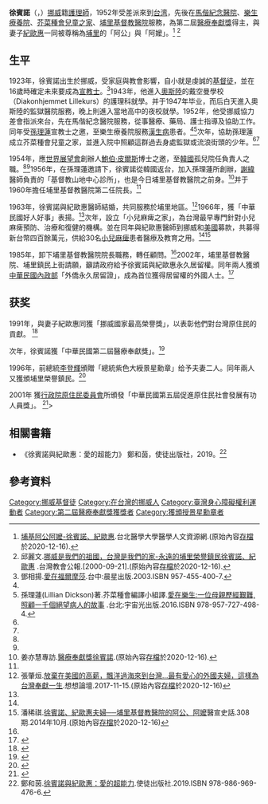 {{Citation style|time=2020-12-18T10:07:17+00:00}}
'''徐賓諾'''（{{lang-no|Bjarne Gislefoss}}，{{bd|1923年|1月19日||}}）[[挪威|挪威]]籍[[護理師|護理師]]，1952年受{{tsl|en|Norwegian_Mission_Alliance|挪威協力差會}}差派來到[[台湾|台湾]]，先後在[[馬偕紀念醫院|馬偕紀念醫院]]、[[樂生療養院|樂生療養院]]、[[芥菜種會兒童之家|芥菜種會兒童之家]]、[[埔里基督教醫院|埔里基督教醫院]]服務，為第二屆[[醫療奉獻獎|醫療奉獻獎]]得主，與妻子[[紀歐惠|紀歐惠]]一同被尊稱為[[埔里|埔里]]的「阿公」與「阿嬤」。<ref>[http://203.71.86.87/Personages/%E9%86%AB%E5%AD%B8%E4%BA%BA%E6%96%87%E4%BA%BA%E7%89%A9%E8%AA%8C/%E6%AD%B7%E5%B1%86%E4%BA%BA%E7%89%A9%E8%AA%8C/%E5%81%8F%E9%81%A0%E9%86%AB%E7%99%82/%E5%BE%90%E8%B3%93%E8%AB%BE%E3%80%81%E7%B4%80%E6%AD%90%E6%83%A0.aspx 埔基阿公阿嬤-徐賓諾、紀歐惠].台北醫學大學醫學人文資源網.(原始內容[https://archive.vn/wip/c8ctA 存檔]於2020-12-16).</ref> <ref name="邱麗文">邱麗文.[http://www.laijohn.com/archives/pm/Gislefoss,B/brief/Khu,Lbun.htm 挪威是我們的祖國，台灣是我們的家-永遠的埔里榮譽鎮民徐賓諾、紀歐惠] {{Wayback|url=http://www.laijohn.com/archives/pm/Gislefoss,B/brief/Khu,Lbun.htm |date=20181017230209 }}.台灣教會公報.[2000-09-21].(原始內容[https://archive.vn/wip/gZ7r0 存檔]於2020-12-16).</ref>

== 生平 ==
1923年，徐賓諾出生於挪威{{tsl|en|Konsmo|康斯摩}}，受家庭與教會影響，自小就是虔誠的[[基督徒|基督徒]]，並在16歲時確定未來要成為[[宣教士|宣教士]]。<ref name="鄧相揚">鄧相揚.[https://www.books.com.tw/products/0010220268 愛在福爾摩莎].台中:晨星出版.2003.ISBN 957-455-400-7.</ref>1943年，他進入[[奧斯陸|奧斯陸]]的戴空曼學校（Diakonhjemmet Lillekurs）的護理科就學。并于1947年毕业，而后白天進入奧斯陸的監獄醫院服務，晚上則進入當地高中的夜校就學。1952年，他受挪威協力差會指派來台，先在馬偕紀念醫院服務，從事醫療、藥局、護士指導及協助工作。同年受[[孫理蓮|孫理蓮]]宣教士之邀，至樂生療養院服務[[漢生病|漢生病]]患者。<ref name="鄧相揚"></ref><ref name="愛在樂生">孫理蓮(Lillian Dickson)著.芥菜種會編譯小組譯.[https://www.books.com.tw/products/0010738098 愛在樂生:一位母親歷經艱難,照顧一千個絕望病人的故事] {{Wayback|url=https://www.books.com.tw/products/0010738098 |date=20210109064528 }}.台北:宇宙光出版.2016.ISBN 978-957-727-498-4.</ref>次年，協助孫理蓮成立芥菜種會兒童之家，並進入院中照顧這群過去身處監獄或流浪街頭的少年。<ref name="鄧相揚"></ref><ref name="愛在樂生"></ref>

1954年，應[[世界展望會|世界展望會]]創辦人[[鮑伯·皮爾斯|鮑伯·皮爾斯]]博士之邀，至[[韓國|韓國]]孤兒院任負責人之職。<ref name="鄧相揚"></ref><ref name="愛在樂生"></ref>1956年，在孫理蓮邀請下，徐賓諾從韓國返台，加入孫理蓮所創辦，[[謝緯|謝緯]]醫師負責的「基督教山地中心診所」，也是今日埔里基督教醫院之前身。<ref name="姜亦慧">姜亦慧專訪.[http://www.hwe.org.tw/Html/WinnersPage?Id=133 醫療奉獻獎徐賓諾].(原始內容[https://archive.vn/atEXI 存檔]於2020-12-16).</ref>并于1960年擔任埔里基督教醫院第二任院長。<ref name="鄧相揚"></ref>

1963年，徐賓諾與紀歐惠醫師結婚，共同服務於埔里地區。<ref>張肇烜.[https://www.storm.mg/lifestyle/359025?page=2 放棄在美國的高薪，飄洋過海來到台灣…最有愛心的外國夫婦，這樣為台灣奉獻一生].想想論壇.2017-11-15.(原始內容[https://archive.vn/wip/atEXI 存檔]於2020-12-16)</ref>1966年，獲「中華民國好人好事」表揚。<ref name="姜亦慧"></ref>次年，設立「小兒麻痺之家」，為台灣最早專門針對小兒麻痺預防、治療和復健的機構。並在同年與紀歐惠醫師到挪威和[[美國|美國]]募款，共募得新台幣四百餘萬元，供給30名[[小兒麻痺|小兒麻痺]]患者醫療及教育之用。<ref name="邱麗文"></ref><ref>潘稀祺.[http://www.ccmm.org.tw/page/article/show.aspx?num=435&kind=2&page=5 徐賓諾、紀歐惠夫婦──埔里基督教醫院的阿公、阿嬤]醫宣史話.308期.2014年10月.(原始內容[https://archive.vn/wip/IPudh 存檔]於2020-12-16)</ref>

1985年，卸下埔里基督教醫院院長職務，轉任顧問。<ref name="鄧相揚"></ref>2002年，埔里基督教醫院、埔里鎮民上街請願，籲請政府給予徐賓諾與紀歐惠永久居留權。同年兩人獲頒[[中華民國內政部|中華民國內政部]]「外僑永久居留證」，成為首位獲得居留權的外國人士。<ref name="施曉光">{{Cite news|url=http://old.ltn.com.tw/2002/new/jun/11/today-t1.htm|title=七人獲永久居留證：正港台灣人|author=施曉光|language=zh-tw|newspaper=自由時報|date=2002-06-11|accessdate=2020-12-18}}</ref>

==获奖==
1991年，與妻子紀歐惠同獲「挪威國家最高榮譽獎」，以表彰他們對台灣原住民的貢獻。
<ref name="鍾志鵬">{{Cite news|url=http://125.227.32.170/News.aspx?NewsID=812483-%E8%80%81%E7%85%A7%E7%89%87%E6%95%85%E4%BA%8B%EF%BC%8F68%E5%B9%B4%E5%89%8D%E7%9A%84%E5%9F%94%E9%87%8C%E6%84%9B%E6%83%85%E6%95%85%E4%BA%8B%E3%80%80%E9%A9%9A%E5%8B%95%E6%8C%AA%E5%A8%81%E5%9C%8B%E7%8E%8B%E6%9C%89%E6%B4%8B%E8%94%A5|title=老照片故事／68年前的埔里愛情故事　驚動挪威國王有洋蔥|author=鍾志鵬|language=zh-tw|newspaper=三立新聞|date=2020-09-10 |accessdate=2020-12-18}}</ref>

次年，徐賓諾獲「中華民國第二屆醫療奉獻獎」。<ref name="">{{Cite news|url=https://www.ct.org.tw/1223337|title=盡力服事神 徐賓諾、紀歐惠獻身埔|author=蔡惠玲|language=zh-tw|newspaper=基督教論壇報|date=2009-10-16|accessdate=2020-12-18}}</ref>

1996年，前總統[[李登輝|李登輝]]頒贈「總統紫色大綬景星勳章」给予夫妻二人。同年兩人又獲頒埔里榮譽鎮民。<ref name="總統府新聞">{{Cite news|url=https://www.president.gov.tw/NEWS/23056|title=總統頒紫色大綬景星勳章於徐賓諾、紀歐惠|author=|language=zh-tw|newspaper=總統府新聞|date=1996-10-08|accessdate=2020-12-18}}</ref>

2001年	獲[[行政院原住民委員會|行政院原住民委員會]]所頒發「中華民國第五屆促進原住民社會發展有功人員獎」。
<ref name="鍾麗華、佟振國">{{Cite news|url=http://old.ltn.com.tw/2002/new/jun/28/today-tp2.htm|title=《我是台灣人》阿公徐賓諾 正港台灣人等了50年|author=鍾麗華、佟振國|language=zh-tw|newspaper=字由時報|date=2002-06-28|accessdate=2020-12-18}}</ref>>

== 相關書籍 ==
* 《徐賓諾與紀歐惠：愛的超能力》 鄭和茵，使徒出版社，2019。<ref> 鄭和茵.[https://www.books.com.tw/products/0010818928 徐賓諾與紀歐惠：愛的超能力].使徒出版社.2019.ISBN 978-986-969-476-6.</ref>

== 參考資料 ==
{{portal box|人物|挪威|台灣|醫學}}
{{Reflist|2}}

[[Category:挪威基督徒|Category:挪威基督徒]] 
[[Category:在台灣的挪威人|Category:在台灣的挪威人]]
[[Category:臺灣身心障礙權利運動者|Category:臺灣身心障礙權利運動者]]
[[Category:第二屆醫療奉獻獎獲獎者|Category:第二屆醫療奉獻獎獲獎者]]
[[Category:獲頒授景星勳章者|Category:獲頒授景星勳章者]]